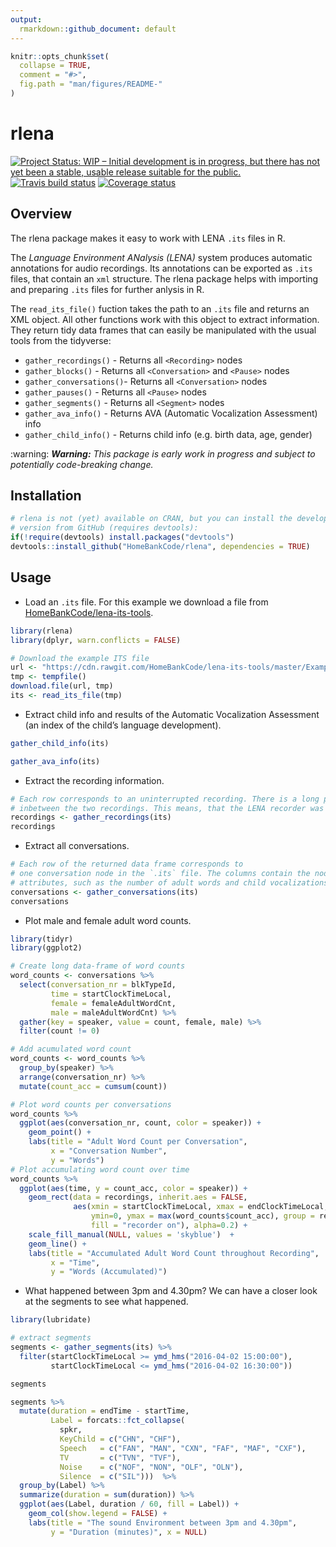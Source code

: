 ```yaml
---
output:
  rmarkdown::github_document: default
---
```


<!-- README.md is generated from README.Rmd. Please edit that file -->

```r
knitr::opts_chunk$set(
  collapse = TRUE,
  comment = "#>",
  fig.path = "man/figures/README-"
)
```

# rlena
[![Project Status: WIP – Initial development is in progress, but there has not yet been a stable, usable release suitable for the public.](http://www.repostatus.org/badges/latest/wip.svg)](http://www.repostatus.org/#wip)
[![Travis build status](https://travis-ci.org/HomeBankCode/rlena.svg?branch=master)](https://travis-ci.org/HomeBankCode/rlena)
[![Coverage status](https://coveralls.io/repos/github/HomeBankCode/rlena/badge.svg)](https://coveralls.io/r/HomeBankCode/rlena?branch=master)

## Overview

The rlena package makes it easy to work with LENA `.its` files in R.

The *Language Environment ANalysis (LENA)* system produces automatic annotations
for audio recordings. Its annotations can be exported as `.its` files, that
contain an `xml` structure. The rlena package helps with importing and preparing
`.its` files for further anlysis in R.

The `read_its_file()` fuction takes the path to an `.its` file and returns an 
XML object. All other functions work with this object to extract information. 
They return tidy data frames that can easily be manipulated
with the usual tools from the tidyverse:

* `gather_recordings()`   - Returns all `<Recording>` nodes                     
* `gather_blocks()`       - Returns all `<Conversation>` and `<Pause>` nodes    
* `gather_conversations()`- Returns all `<Conversation>` nodes                  
* `gather_pauses()`       - Returns all `<Pause>` nodes                         
* `gather_segments()`     - Returns all `<Segment>` nodes                       
* `gather_ava_info()`     - Returns AVA (Automatic Vocalization Assessment) info
* `gather_child_info()`   - Returns child info (e.g. birth data, age, gender)   


:warning: ***Warning:** This package is early work in progress and subject to 
potentially code-breaking change.*

## Installation

```r
# rlena is not (yet) available on CRAN, but you can install the developmental 
# version from GitHub (requires devtools):
if(!require(devtools) install.packages("devtools")
devtools::install_github("HomeBankCode/rlena", dependencies = TRUE)
```


## Usage

  - Load an `.its` file. For this example we download a file from
    [HomeBankCode/lena-its-tools](https://github.com/HomeBankCode/lena-its-tools).

```r
library(rlena)
library(dplyr, warn.conflicts = FALSE)

# Download the example ITS file
url <- "https://cdn.rawgit.com/HomeBankCode/lena-its-tools/master/Example/e20160420_165405_010572.its"
tmp <- tempfile()
download.file(url, tmp)
its <- read_its_file(tmp)
```

  - Extract child info and results of the Automatic Vocalization Assessment (an
    index of the child's language development).

```r
gather_child_info(its)

gather_ava_info(its)
```

  - Extract the recording information.

```r
# Each row corresponds to an uninterrupted recording. There is a long pause 
# inbetween the two recordings. This means, that the LENA recorder was paused.
recordings <- gather_recordings(its)
recordings
```

  - Extract all conversations. 

```r
# Each row of the returned data frame corresponds to
# one conversation node in the `.its` file. The columns contain the node's
# attributes, such as the number of adult words and child vocalizations.
conversations <- gather_conversations(its)
conversations
```

  - Plot male and female adult word counts.

```r
library(tidyr)
library(ggplot2)

# Create long data-frame of word counts
word_counts <- conversations %>% 
  select(conversation_nr = blkTypeId,
         time = startClockTimeLocal,
         female = femaleAdultWordCnt, 
         male = maleAdultWordCnt) %>% 
  gather(key = speaker, value = count, female, male) %>% 
  filter(count != 0)

# Add acumulated word count
word_counts <- word_counts %>%
  group_by(speaker) %>% 
  arrange(conversation_nr) %>%
  mutate(count_acc = cumsum(count))

# Plot word counts per conversations
word_counts %>%
  ggplot(aes(conversation_nr, count, color = speaker)) + 
    geom_point() + 
    labs(title = "Adult Word Count per Conversation",
         x = "Conversation Number",
         y = "Words")
# Plot accumulating word count over time
word_counts %>%
  ggplot(aes(time, y = count_acc, color = speaker)) + 
    geom_rect(data = recordings, inherit.aes = FALSE,
              aes(xmin = startClockTimeLocal, xmax = endClockTimeLocal, 
                  ymin=0, ymax = max(word_counts$count_acc), group = recId,
                  fill = "recorder on"), alpha=0.2) + 
    scale_fill_manual(NULL, values = 'skyblue')  +
    geom_line() + 
    labs(title = "Accumulated Adult Word Count throughout Recording",
         x = "Time",
         y = "Words (Accumulated)")
```

  - What happened between 3pm and 4.30pm? We can have a closer look at the
    segments to see what happened.

```r
library(lubridate)

# extract segments
segments <- gather_segments(its) %>% 
  filter(startClockTimeLocal >= ymd_hms("2016-04-02 15:00:00"),
         startClockTimeLocal <= ymd_hms("2016-04-02 16:30:00"))

segments 
```


```r
segments %>%
  mutate(duration = endTime - startTime,
         Label = forcats::fct_collapse(
           spkr,
           KeyChild = c("CHN", "CHF"),
           Speech   = c("FAN", "MAN", "CXN", "FAF", "MAF", "CXF"),
           TV       = c("TVN", "TVF"),
           Noise    = c("NOF", "NON", "OLF", "OLN"),
           Silence  = c("SIL")))  %>%
  group_by(Label) %>%
  summarize(duration = sum(duration)) %>%
  ggplot(aes(Label, duration / 60, fill = Label)) + 
    geom_col(show.legend = FALSE) +
    labs(title = "The sound Environment between 3pm and 4.30pm",
         y = "Duration (minutes)", x = NULL)
```
